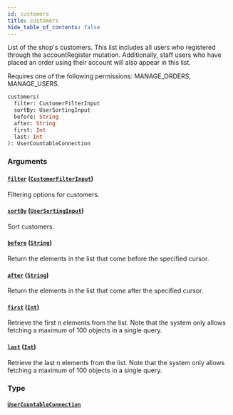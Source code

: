 ```yaml
---
id: customers
title: customers
hide_table_of_contents: false
---
```


List of the shop's customers. This list includes all users who registered through the accountRegister mutation. Additionally, staff users who have placed an order using their account will also appear in this list.

Requires one of the following permissions: MANAGE_ORDERS, MANAGE_USERS.

```graphql
customers(
  filter: CustomerFilterInput
  sortBy: UserSortingInput
  before: String
  after: String
  first: Int
  last: Int
): UserCountableConnection
```

### Arguments

#### [`filter`](#) ([`CustomerFilterInput`](../../../developer/api-reference/inputs/customer-filter-input))

Filtering options for customers.

#### [`sortBy`](#) ([`UserSortingInput`](../../../developer/api-reference/inputs/user-sorting-input))

Sort customers.

#### [`before`](#) ([`String`](../../../developer/api-reference/scalars/string))

Return the elements in the list that come before the specified cursor.

#### [`after`](#) ([`String`](../../../developer/api-reference/scalars/string))

Return the elements in the list that come after the specified cursor.

#### [`first`](#) ([`Int`](../../../developer/api-reference/scalars/int))

Retrieve the first n elements from the list. Note that the system only allows fetching a maximum of 100 objects in a single query.

#### [`last`](#) ([`Int`](../../../developer/api-reference/scalars/int))

Retrieve the last n elements from the list. Note that the system only allows fetching a maximum of 100 objects in a single query.

### Type

#### [`UserCountableConnection`](../../../developer/api-reference/objects/user-countable-connection)
